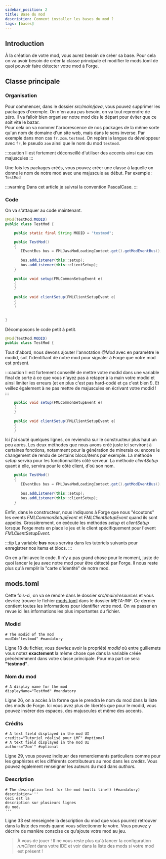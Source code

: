 ```yaml
---
sidebar_position: 2
title: Base du mod
description: Comment installer les bases du mod ?
tags: [bases]
---
```


## Introduction

À la création de votre mod, vous aurez besoin de créer sa base.
Pour cela on va avoir besoin de créer la classe principale et
modifier le mods.toml de quoi pouvoir faire détecter votre mod à Forge.

## Classe principale

### Organisation

Pour commencer, dans le dossier *src/main/java*, vous pouvez supprimer les packages d'exemple. On n'en aura pas besoin, on va tout reprendre de zéro.
Il va falloir bien organiser notre mod dès le départ pour éviter que ce soit vite le bazar.  
Pour cela on va nommer l'arborescence de nos packages de la même sorte qu'un nom de domaine d'un site web, mais dans le sens inverse.
Par exemple dans mon cas `fr.zom.testmod`. On repère la langue du développeur avec `fr`, le pseudo `zom` ainsi que le nom du mod `testmod`.

:::caution
Il est fortement déconseillé d'utiliser des accents ainsi que des majuscules
:::

Une fois les packages créés, vous pouvez créer une classe à laquelle on donne le nom de notre mod avec une majuscule au début.
Par exemple : `TestMod`

:::warning
Dans cet article je suivrai la convention PascalCase.
:::

### Code

On va s'attaquer au code maintenant.

```java
@Mod(TestMod.MODID)
public class TestMod {

    public static final String MODID = "testmod";

    public TestMod()
    {
       IEventBus bus = FMLJavaModLoadingContext.get().getModEventBus();
       
       bus.addListener(this::setup);
       bus.addListener(this::clientSetup); 
    }
    
    public void setup(FMLCommonSetupEvent e)
    {
    }
    
    public void clientSetup(FMLClientSetupEvent e)
    {
    }
    

}

```

Décomposons le code petit à petit.

````java
@Mod(TestMod.MODID)
public class TestMod {
````

Tout d'abord, nous devons ajouter l'annotation *@Mod* avec en paramètre le modid,
soit l'identifiant de notre mod pour signaler à Forge que notre mod est présent.

:::caution
Il est fortement conseillé de mettre votre modid dans une variable final de sorte à ce que vous n'ayez pas à retaper à la main votre modid et ainsi limiter les erreurs (et en plus c'est pas hard-codé et ça c'est bien !). Et veillez également à ne pas mettre de majuscules en écrivant votre modid !
:::

````java
    public void setup(FMLCommonSetupEvent e)
    {
    }
    
    public void clientSetup(FMLClientSetupEvent e)
    {
    }
````

Ici j'ai sauté quelques lignes, on reviendra sur le constructeur plus haut un peu après.
Les deux méthodes que nous avons créé juste ici serviront à certaines fonctions, notamment
pour la génération de minerais ou encore le changement de rendu de certains blocs/items
par exemple. La méthode *setup* servira pour les fonctionnalités côté serveur.
La méthode *clientSetup* quant à elle, servira pour le côté client, d'où son nom.

````java
    public TestMod()
    {
       IEventBus bus = FMLJavaModLoadingContext.get().getModEventBus();
       
       bus.addListener(this::setup);
       bus.addListener(this::clientSetup); 
    }
````

Enfin, dans le constructeur, nous indiquons à Forge que nous "écoutons" les events *FMLCommonSetupEvent* et *FMLClientSetupEvent* quand ils sont appelés.
Grossièrement, on exécute les méthodes *setup* et *clientSetup* lorsque Forge mets en place le jeu et le client spécifiquement pour l'event *FMLClientSetupEvent*.

:::tip
La variable **bus** nous servira dans les tutoriels suivants pour enregistrer nos items et blocs.
:::

On en a fini avec le code. Il n'y a pas grand chose pour le moment, juste de quoi
lancer le jeu avec notre mod pour être détecté par Forge. Il nous reste plus qu'à remplir la
"carte d'identité" de notre mod.

## mods.toml

Cette fois-ci, on va se rendre dans le dossier *src/main/resources* et vous devriez
trouver le fichier [mods.toml](mods_toml.mdx) dans le dossier *META-INF*.
Ce dernier contient toutes les informations pour identifier votre mod. On va passer en revue ici les informations les plus importantes du fichier.

### Modid

````text
# The modid of the mod
modId="testmod" #mandatory
````

Ligne 18 du fichier, vous devriez avoir la propriété *modId* où entre guillemets
vous notez **exactement** la même chose que dans la variable créée précédemment dans
votre classe principale. Pour ma part ce sera **"testmod"**.

### Nom du mod

````text
# A display name for the mod
displayName="TestMod" #mandatory
````

Ligne 26, on a accès à la forme que le prendra le nom du mod dans la liste
des mods de Forge. Ici vous avez plus de libertés que pour le modid, vous
pouvez insérer des espaces, des majuscules et même des accents.

### Crédits

````text
# A text field displayed in the mod UI
credits="Tutoriel réalisé pour LMF" #optional
# A text field displayed in the mod UI
authors="Zom'" #optional
````

Ligne 29, vous pouvez indiquer des remerciements particuliers comme pour les
graphistes et les différents contributeurs au mod dans les *credits*. Vous
pouvez également renseigner les auteurs du mod dans *authors*.

### Description

````text
# The description text for the mod (multi line!) (#mandatory)
description='''
Ceci est la 
description sur plusieurs lignes
du mod.
'''
````

Ligne 33 est renseignée la description du mod que vous pourrez retrouver
dans la liste des mods quand vous sélectionner le votre. Vous pouvez
y décrire de manière conscise ce qu'ajoute votre mod au jeu.

> À vous de jouer ! Il ne vous reste plus qu'à lancer la configuration
*runClient* dans votre IDE et voir dans la liste des mods
si votre mod est présent !
